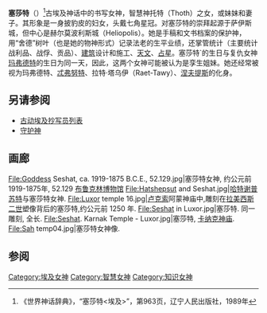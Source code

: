 {{Infobox deity
| type        = Egyptian
| name        = 塞莎特
| image       = [[File:Seshat.svg|150px]]
| image_size  = 
| alt         = 
| caption     = 塞莎特, 被描绘成身披豹皮, 正在棕榈叶上记刻国王在位年号
| god_of      = '''书写和智慧女神'''
| hiro        = <hiero>S29-N37-G1-X1-G7</hiero> 或 <hiero>R20-X1-B1</hiero>
| cult_center = 
| symbol      = 头戴七角星冠
| parents     = [[拉|拉]]（在部分记述中）
| siblings    = 玛阿特
| consort     = [[托特|托特]]（在部分记述中）
| offspring   =
}}

'''塞莎特'''（{{lang-en|Seshat}}）<ref>《世界神话辞典》，“塞莎特<埃及>”，第963页，辽宁人民出版社，1989年</ref>古埃及神话中的书写女神，智慧神托特（Thoth）之女，或妹妹和妻子。其形象是一身披豹皮的妇女，头戴七角星冠。对塞莎特的崇拜起源于萨伊斯城，但中心是赫尔莫波利斯城（Heliopolis）。她是手稿和文书档案的保护神，用“舍德”树叶（也是她的物神形式）记录法老的生平业绩，还掌管统计（主要统计战利品、战俘、贡品）、[[建筑|建筑]]设计和施工、[[天文|天文]]、[[占星|占星]]。塞莎特`的生日与复仇女神[[玛弗德特|玛弗德特]]的生日为同一天，因此，这两个女神可能被认为是孪生姐妹。她还经常被视为玛弗德特、[[泰芙努特|忒弗努特]]、拉特·塔乌伊（Raet-Tawy）、[[奈芙蒂斯|涅夫提斯]]的化身。

==另请参阅==
* [[古动埃及抄写员列表|古动埃及抄写员列表]]
* [[守护神|守护神]]

== 画廊 ==
<gallery>
File:Goddess Seshat, ca. 1919-1875 B.C.E., 52.129.jpg|塞莎特女神, 约公元前1919-1875年, 52.129 [[布鲁克林博物馆|布鲁克林博物馆]]
File:Hatshepsut and Seshat.jpg|[[哈特谢普苏特|哈特谢普苏特]]与塞莎特女神.
File:Luxor temple 16.jpg|[[卢克索|卢克索]]阿蒙神庙中,雕刻在[[拉美西斯二世|拉美西斯二世]]塑像背后的塞莎特,约公元前 1250 年.
File:Seshat in Luxor.jpg|塞莎特. 同一雕刻, 全长.
File:Seshat. Karnak Temple - Luxor.jpg|塞莎特, [[卡纳克神庙|卡纳克神庙]].
File:Sah temp04.jpg|塞莎特女神像.
</gallery>

==参阅==
{{Reflist}}

{{埃及神话|collapsed}}

{{Authority control}}

[[Category:埃及女神|Category:埃及女神]]
[[Category:智慧女神|Category:智慧女神]]
[[Category:知识女神|Category:知识女神]]